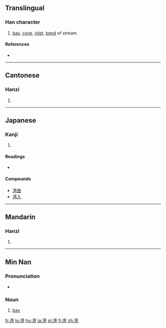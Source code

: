 {{also|灣}}
==Translingual==

===Han character===
{{Han char|rn=85|rad=水|as=09|sn=12|four=|canj=水卜金弓 (EYCN)}}

# [[bay]], [[cove]], [[inlet]], [[bend]] of stream

====References====
* {{Han ref|kx=0639.111|dkj=17920|hdz=31683.080|uh=6E7E|ud=28286}}

----

==Cantonese==

===Hanzi===
{{yue-hanzi|jyut=waan<sup>1</sup>|y=waan<sup>1</sup>|tra=灣}}

# {{defn|lang=yue|sort=水09}}

----

==Japanese==

===Kanji===
{{ja-kanji|grade=c|rs=水09}}

# {{defn|lang=ja|sort=水09}}

====Readings====
* {{ja-readings|on=[[わん]] (wan)|kun=[[いりえ]] (irie)}}

====Compounds====
* [[湾曲]]
* [[湾入]]

----

==Mandarin==

===Hanzi===
{{cmn-hanzi|tra=灣|pin=[[wān]] ([[wan1]])|wg=wan<sup>1</sup>}}

# {{defn|lang=cmn|sort=水09}}

----

==Min Nan==

===Pronunciation===
* {{IPA|[ uan˥˥ ]|lang=nan}}

===Noun===
{{nan-noun|s|poj=oan|pojt=oan1|tra=灣|sim=湾|rs=水09}}

# [[bay]]

[[fr:湾]]
[[lo:湾]]
[[hu:湾]]
[[ja:湾]]
[[pl:湾]]
[[fi:湾]]
[[zh:湾]]